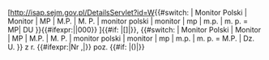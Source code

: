 [http://isap.sejm.gov.pl/DetailsServlet?id=W{{#switch: {{{gazette}}} | Monitor Polski | Monitor | MP | M.P. | M. P. | monitor polski | monitor | mp | m.p. | m. p. = MP| DU }}{{{year}}}{{#ifexpr:{{{volume|}}}|{{padleft:{{{volume|}}}|3}}|000}}{{padleft:{{{number}}}|4}} {{{title}}}]{{#if: {{{trans_title|}}}|{{nbsp}}<nowiki>[</nowiki>{{{trans_title}}}<nowiki>]</nowiki>|}}, {{#switch: {{{gazette}}} | Monitor Polski | Monitor | MP | M.P. | M. P. | monitor polski | monitor | mp | m.p. | m. p. = M.P. | Dz. U. }} z {{{year}}} r. {{#ifexpr:{{{volume|}}}|Nr {{{volume}}},|}} poz. {{{number}}} {{#if: {{{date|}}}|({{date|{{{date}}}|iso}})|}}<noinclude>
{{documentation}}
</noinclude>